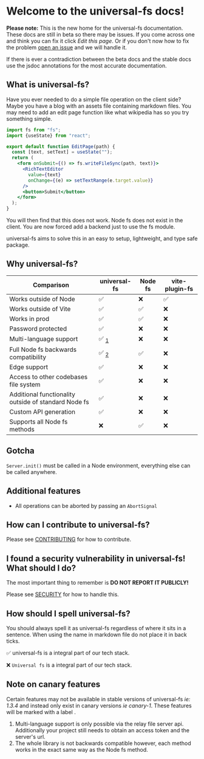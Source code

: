 
<Analytics />

# Welcome to the universal-fs docs!

**Please note:** This is the new home for the universal-fs documentation. These docs are still in beta so there may be issues. If you come across one and think you can fix it click _Edit this page_. Or if you don't now how to fix the problem [open an issue](https://github.com/eTech-Source/universal-fs/issues/new) and we will handle it.

If there is ever a contradiction between the beta docs and the stable docs use the jsdoc annotations for the most accurate documentation.

## What is universal-fs?

Have you ever needed to do a simple file operation on the client side? Maybe you have a blog with an assets file containing markdown files. You may need to add an edit page function like what wikipedia has so you try something simple.

```jsx
import fs from "fs";
import {useState} from "react";

export default function EditPage(path) {
  const [text, setText] = useState("");
  return (
    <form onSubmit={() => fs.writeFileSync(path, text)}>
      <RichTextEditor
        value={text}
        onChange={(e) => setTextRange(e.target.value)}
      />
      <button>Submit</button>
    </form>
  );
}
```

You will then find that this does not work. Node fs does not exist in the client. You are now forced add a backend just to use the fs module.

universal-fs aims to solve this in an easy to setup, lightweight, and type safe package.

## Why universal-fs?

| Comparison                                           | universal-fs                     | Node fs | vite-plugin-fs |
| ---------------------------------------------------- | -------------------------------- | ------- | -------------- |
| Works outside of Node                                | ✅                               | ❌      | ✅             |
| Works outside of Vite                                | ✅                               | ✅      | ❌             |
| Works in prod                                        | ✅                               | ✅      | ❌             |
| Password protected                                   | ✅                               | ❌      | ❌             |
| Multi-language support                               | ✅ <sub><a href="#1">1</a></sub> | ❌      | ❌             |
| Full Node fs backwards compatibility                 | ✅ <sub><a href="#2">2</a></sub> | ✅      | ❌             |
| Edge support                                         | ✅                               | ❌      | ❌             |
| Access to other codebases file system                | ✅                               | ❌      | ❌             |
| Additional functionality outside of standard Node fs | ✅                               | ❌      | ❌             |
| Custom API generation                                | ✅                               | ❌      | ❌             |
| Supports all Node fs methods                         | ❌                               | ✅      | ❌             |

## Gotcha

`Server.init()` must be called in a Node environment, everything else can be called anywhere.

## Additional features

- All operations can be aborted by passing an `AbortSignal`

## How can I contribute to universal-fs?

Please see [CONTRIBUTING](https://github.com/eTech-Source/universal-fs/blob/main/CONTRIBUTING.md) for how to contribute.

## I found a security vulnerability in universal-fs! What should I do?

The most important thing to remember is **DO NOT REPORT IT PUBLICLY!**

Please see [SECURITY](https://github.com/eTech-Source/universal-fs/blob/main/SECURITY.md) for how to handle this.

## How should I spell universal-fs?

You should always spell it as universal-fs regardless of where it sits in a sentence. When using the name in markdown file do not place it in back ticks.

✅ universal-fs is a integral part of our tech stack.

❌ `Universal fs` is a integral part of our tech stack.


## Note on canary features

Certain features may not be available in stable versions of universal-fs _ie: 1.3.4_ and instead only exist in canary versions _ie canary-1_. These features will be marked with a label <Canary />.

1. <span id="1">
     Multi-language support is only possible via the relay file server api.
     Additionally your project still needs to obtain an access token and the
     server's url.
   </span>
2. <span id="2">
     The whole library is not backwards compatible however, each method works in
     the exact same way as the Node fs method.
   </span>
